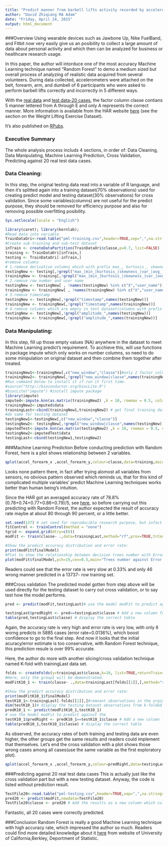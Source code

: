 ```yaml
---
title: "Predict manner from barbell lifts activity recorded by accelerometers"
author: "David Zhiqiang MA Adam"
date: "Friday, April 24, 2015"
output: html_document
---
```

###Overview
Using wearable devices such as Jawbone Up, Nike FuelBand, and Fitbit now very easily give us an posibility to collect a large amount of data about personal activity and which then can be analyzed for business or healthcare research usage.
  
In this paper, the author will intorduce one of the most accuracy Machine Learning technique named "Random Forest" to demo a medium sized but overall process of analyzing of realistic data acquired from several volunteers. During data collected, accelerometers were attached on the belt, forearm, arm, and dumbell of 6 participants who were asked to perform barbell lifts correctly and incorrectly in 5 different ways.

With the [real data](https://d396qusza40orc.cloudfront.net/predmachlearn/pml-training.csv) and [test data-20 cases](https://d396qusza40orc.cloudfront.net/predmachlearn/pml-testing.csv), the factor column classe contians 5 manner lettered from A through E and only A represents the correct manner. More information is available from the HAR  website [here](http://groupware.les.inf.puc-rio.br/har) (see the section on the Weight Lifting Exercise Dataset).

It's also published on [RPubs](http://rpubs.com/DavidMzq/76178).
  
### Executive Summary
The whole analysis process includs 4 sections, in order of: Data Cleaning, Data Manipulating, Machine Learning Prediction, Cross Validation, Predicting against 20 real test data cases. 

### Data Cleaning:
In this step, the original testing data read into a variable of R language, and then it's splitted again into a training dataset(70% observations) used for creating predict model and testing dataset(30% observations) for cross validation.
Since some variables(columns) are not useful for the predict purpose, they should be removed for efficiency purpose and also for removing possible overfitting posibility.

```r
Sys.setlocale(locale = "English")
```
```r
library(caret); library(kernlab);
#Read data into variable
TrainDataOri<-read.table("pml-training.csv",header=TRUE,sep=",",na.strings="NA")
#Create sub-training and sub-test dataset
inTrain <- createDataPartition(TrainDataOri$classe,p=0.7, list=FALSE)
training <- TrainDataOri[inTrain,]
testing <- TrainDataOri[-inTrain,]
#remove columns
# 1.remove derivative volumns which with prefix max_, kurtosis_, skewness_, min_, var_, avg_, stddev_
testingNew <- testing[,!grepl("max_|min_|kurtosis_|skewness_|var_|avg_|stddev_",names(testing))]
trainingNew <- training[,!grepl("max_|min_|kurtosis_|skewness_|var_|avg_|stddev_",names(training))]
# 2.remove row number and user name
testingNew <- testingNew[ , !names(testingNew) %in% c("X","user_name")]
trainingNew <- trainingNew[ , !names(trainingNew) %in% c("X","user_name")]
# 3.remove timestamp
testingNew <- testingNew[,!grepl("timestamp",names(testingNew))]
trainingNew <- trainingNew[,!grepl("timestamp",names(trainingNew))]
# 4.remove columns which are empty in test dataset(columns with prefix amplitude), avoiding unnecessary unmatching occur.
testingNew <- testingNew[,!grepl("amplitude_",names(testingNew))]
trainingNew <- trainingNew[,!grepl("amplitude_",names(trainingNew))]
```  
### Data Manipulating:
In this step, fill up those empty values (NA) anywhere in the dataset to meet Machine Learning predict's requirement. To acchieve this, will use functions in package impute which only works on number columns, so need to do some minipulation on original dataset and then combine them together after treated.
```r
trainingNew1<-trainingNew[,c("new_window","classe")]#only 2 factor columns in the new matrix trainingNew1
trainingNew2<- trainingNew[,!grepl("new_window|classe",names(trainingNew))] #all other numeric columns into trainingNew2 which will be treated via imputaing.
#Run command below to install it if run it first time.
#source("http://bioconductor.org/biocLite.R")
#biocLite("impute") #install impute package
library(impute)
imputed<-impute.knn(as.matrix(trainingNew2) ,k = 10, rowmax = 0.5, colmax = 0.99, maxp = 1500)
trainingNew2<-imputed$data
trainingLast<-cbind(trainingNew1,trainingNew2) # get final training dataset trainingLast
#do same for testing dataset
testingNew1<-testingNew[,c("new_window","classe")]
testingNew2<- testingNew[,!grepl("new_window|classe",names(testingNew))] 
imputedTest<-impute.knn(as.matrix(testingNew2) ,k = 10, rowmax = 0.5, colmax = 0.99, maxp = 1500)
testingNew2<-imputedTest$data
testingLast<-cbind(testingNew1,testingNew2)
```  
###Machine Learning Prediction
Before conducting prediction with Random Forest, here is a plot shows relationship between 2 variables.
```r
qplot(accel_forearm_x ,accel_forearm_y,colour=classe,data=training,main="Predictor with Manner")
```
  
Looks none pattern there, in fact after trying alomost all variables from sensors, no obvious pattern observed which reminds us, that for this kind of complicated multiple variables' predict Machine Learning techniques works better than human being's intuition.

Since the HAR got an averaged accuracy rate of 78.8% (0.78+0.74+0.77+0.86+0.79)/5, see [here](http://groupware.les.inf.puc-rio.br/har), so before carrying out this predicting with Random Forest, the author expected the result of accuracy rate maybe at about 80 through 90 percent, or a little better.
```r
set.seed(137) # set seed for reproducible research purpose, but infact it doesn't work with this prediction for some random calculation occur.
fitControl <- trainControl(method = "none")
tgrid <- expand.grid(mtry=c(6))
modFit <- train(classe~ .,data=trainingLast,method="rf",prox=TRUE,trControl = fitControl, tuneGrid=tgrid) #method="rf" represents "Random forest" used.

#Show the predict accuracy distribution and error rate:
print(modFit$finalModel)
#Plot to show the relationship between decision trees number with Error rate.
plot(modFit$finalModel,pch=19,cex=0.5,main="Trees number against Error Rate")
```  

Readers could see that the error rate is very slow at 0.33% and only 46 wrong manner predicted in a 13737- row training set.
  
###Cross validation
The predicted model gotten from step above will be used directly for the testing dataset to carry out cross validation, or to say test how the model performs.

```r
pred <- predict(modFit,testingLast)# use the model modFit to predict against testing data.
```
```r
testingLast$predRight <- pred==testingLast$classe # Add a new column for correct predicted cases
table(pred,testingLast$classe) # display the correct table
```  
Again, the accuracy rate is very high and error rate is very low, with only 8 worng predicts in 5885 cases (error rate=0.0136%), which boost confidence to go to the final step. And now it looks that the initial acuracy/error estimate is too conservative, with Random Forest technique, this prediction resule is over 99% accurate.

Here, the author do more with another slicing/cross validation technique named K-fold with trainingLast data set.
```r
folds <- createFolds(y=trainingLast$classe,k=10, list=TRUE,returnTrain=TRUE) #get returned dataset for sub-training, K=10 means slicing trainingLast into 10 sub-groups and will take each of these groups as testing set one by one. 
#Here, only the group1 will be demonstrated.
modFitK10_1 <- train(classe~ .,data=trainingLast[folds[[1]],],method="rf",prox=TRUE,trControl = fitControl, tuneGrid=tgrid) #predict on the first group(9/10 observations) 

#Show the predict accuracy distribution and error rate:
print(modFitK10_1$finalModel)
testK10_1<-trainingLast[-folds[[1]],]#remnant observations in the orginal training dataset(trainingLast) to be testing data.
dim(testK10_1)# display the testing dataset observations from k-folded steps.
predK10_1 <- predict(modFitK10_1,testK10_1)
# use the model modFit to predict against the 
testK10_1$predRight <- predK10_1==testK10_1$classe # Add a new column for correct predicted cases
table(predK10_1,testK10_1$classe) # display the correct table
```
As observed, the accuracy rates of both training and testing data are even higher, the other groups get the same results and readers could implement that themselves.
Let's end the cross validation with a plot shows those wrong cases among all cases(use the same variable as the first exploratory plot).
```r
qplot(accel_forearm_x ,accel_forearm_y,colour=predRight,data=testingLast,main="newdata Predictions")
```

###Predicting against 20 real test data cases
This is actually just like the cross validation part but with a new testing dataset. Anyway, the code is listed without prediction result.
```r
TestFile20<-read.table("pml-testing.csv",header=TRUE,sep=",",na.strings="NA")
pred20 <- predict(modFit,newdata=TestFile20)
TestFile20$classe <- pred20 # Add the results as a new column which culd be compared with real values.
``` 
Fantastic, all 20 cases were correctly predicted.  

###Conclusion
Random Forest is really a good Machine Learning technique with high accuracy rate, which impressed the author so much. Readers could find more detailed knowledge about it [here](http://www.stat.berkeley.edu/~breiman/RandomForests/cc_home.htm) from website of University of California,Berkley, Deportment of Statistic.

